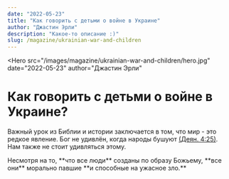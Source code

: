 ```yaml
---
date: "2022-05-23"
title: "Как говорить с детьми о войне в Украине"
author: "Джастин Эрли"
description: "Какое-то описание :)"
slug: /magazine/ukrainian-war-and-children
---
```


<Hero
  src="/images/magazine/ukrainian-war-and-children/hero.jpg"
  date="2022-05-23"
  author="Джастин Эрли"
>
  # Как говорить <Highlighted color="--accent-green">с детьми</Highlighted> о войне в Украине?
</Hero>

Важный урок из Библии и истории заключается в том, что мир - это редкое явление. Бог не удивлён,
когда народы бушуют [(Деян. 4:25)](#). Нам также не стоит удивляться этому.

<Quote author="Костя Куделько">
  Несмотря на то, **что все люди** созданы по образу Божьему, **все они** морально павшие **и
  способные на ужасное зло.**
</Quote>

<HandsRoundedFrame src="/images/magazine/ukrainian-war-and-children/hands.jpg"></HandsRoundedFrame>

